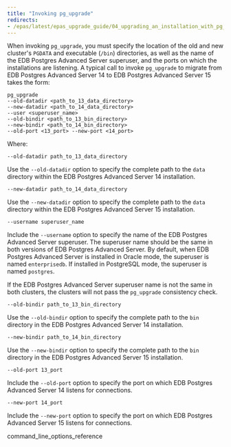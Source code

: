 ```yaml
---
title: "Invoking pg_upgrade"
redirects: 
- /epas/latest/epas_upgrade_guide/04_upgrading_an_installation_with_pg_upgrade/02_invoking_pg_upgrade/
---
```


When invoking `pg_upgrade`, you must specify the location of the old and new cluster's `PGDATA` and executable (`/bin`) directories, as well as the name of the EDB Postgres Advanced Server superuser, and the ports on which the installations are listening. A typical call to invoke `pg_upgrade` to migrate from EDB Postgres Advanced Server 14 to EDB Postgres Advanced Server 15 takes the form:

```shell
pg_upgrade
--old-datadir <path_to_13_data_directory>
--new-datadir <path_to_14_data_directory>
--user <superuser_name>
--old-bindir <path_to_13_bin_directory>
--new-bindir <path_to_14_bin_directory>
--old-port <13_port> --new-port <14_port>
```

Where:

`--old-datadir path_to_13_data_directory`

Use the `--old-datadir` option to specify the complete path to the `data` directory within the EDB Postgres Advanced Server 14 installation.

`--new-datadir path_to_14_data_directory`

Use the `--new-datadir` option to specify the complete path to the `data` directory within the EDB Postgres Advanced Server 15 installation.

`--username superuser_name`

Include the `--username` option to specify the name of the EDB Postgres Advanced Server superuser. The superuser name should be the same in both versions of EDB Postgres Advanced Server. By default, when EDB Postgres Advanced Server is installed in Oracle mode, the superuser is named `enterprisedb`. If installed in PostgreSQL mode, the superuser is named `postgres`.

If the EDB Postgres Advanced Server superuser name is not the same in both clusters, the clusters will not pass the `pg_upgrade` consistency check.

`--old-bindir path_to_13_bin_directory`

Use the `--old-bindir` option to specify the complete path to the `bin` directory in the EDB Postgres Advanced Server 14 installation.

`--new-bindir path_to_14_bin_directory`

Use the `--new-bindir` option to specify the complete path to the `bin` directory in the EDB Postgres Advanced Server 15 installation.

`--old-port 13_port`

Include the `--old-port` option to specify the port on which EDB Postgres Advanced Server 14 listens for connections.

`--new-port 14_port`

Include the `--new-port` option to specify the port on which EDB Postgres Advanced Server 15 listens for connections.

<div class="toctree" maxdepth="3">

command_line_options_reference

</div>
